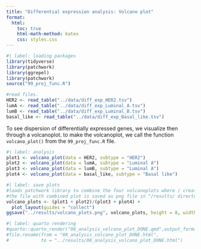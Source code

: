 ```yaml
---
title: "Differential expression analysis: Volcano plot"
format:
  html:
    toc: true
    html-math-method: katex
    css: styles.css
---
```


```r
#| label: loading packages
library(tidyverse)
library(patchwork)
library(ggrepel)
library(patchwork)
source("99_proj_func.R")

#read files.
HER2 <- read_table("../data/diff_exp_HER2.tsv")
lumA <- read_table("../data/diff_exp_Luminal_A.tsv")
lumB <- read_table("../data/diff_exp_Luminal_B.tsv")
basal_like <- read_table("../data/diff_exp_Basal_like.tsv")
```

To see dispersion of differentially expressed genes, we visualize then through a volcanoplot. to make the volcanoplot, we call the function `volcano_plot()` from the `99_proj_func.R` file.

```r
#| label: analysis
plot1 <- volcano_plot(data = HER2, subtype = "HER2")
plot2 <- volcano_plot(data = lumA, subtype = "Luminal A")
plot3 <- volcano_plot(data = lumB, subtype = "Luminal A")
plot4 <- volcano_plot(data = basal_like, subtype = "Basal like")
```

```r
#| label: save plots
#loads patchwork library to combine the four volcanoplots where / creates to row #and two columns, and collect ensures that legends are shared.
#the file with combined plot is saved as png file in "/results/ directory with specified dimentions.
volcano_plots <- (plot1 + plot2)/(plot3 + plot4) +
  plot_layout(guides = "collect")
ggsave("../results/volcano_plots.png", volcano_plots, height = 8, width = 16, dpi = 300)

```

```r
#| label: quarto rendering
#quarto::quarto_render("08_analysis_volcano_plot_DONE.qmd",output_format = "html",execute = T)
#file.rename(from = "08_analysis_volcano_plot_DONE.html",
#            to = "../results/08_analysis_volcano_plot_DONE.html")
```
